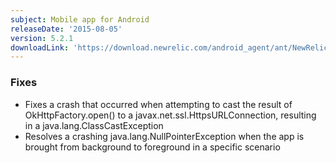 ```yaml
---
subject: Mobile app for Android
releaseDate: '2015-08-05'
version: 5.2.1
downloadLink: 'https://download.newrelic.com/android_agent/ant/NewRelic_Android_Agent_5.2.1.zip'
---
```


### Fixes

* Fixes a crash that occurred when attempting to cast the result of OkHttpFactory.open() to a javax.net.ssl.HttpsURLConnection, resulting in a java.lang.ClassCastException
* Resolves a crashing java.lang.NullPointerException when the app is brought from background to foreground in a specific scenario
